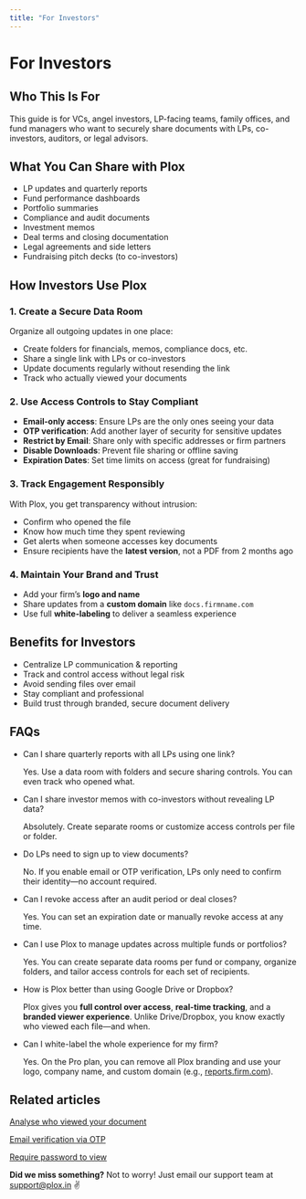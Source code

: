 ```yaml
---
title: "For Investors"
---
```


# For Investors

## Who This Is For

This guide is for VCs, angel investors, LP-facing teams, family offices, and fund managers who want to securely share documents with LPs, co-investors, auditors, or legal advisors.

## What You Can Share with Plox

- LP updates and quarterly reports
- Fund performance dashboards
- Portfolio summaries
- Compliance and audit documents
- Investment memos
- Deal terms and closing documentation
- Legal agreements and side letters
- Fundraising pitch decks (to co-investors)

## How Investors Use Plox

### 1. **Create a Secure Data Room**

Organize all outgoing updates in one place:

- Create folders for financials, memos, compliance docs, etc.
- Share a single link with LPs or co-investors
- Update documents regularly without resending the link
- Track who actually viewed your documents

### 2. **Use Access Controls to Stay Compliant**

- **Email-only access**: Ensure LPs are the only ones seeing your data
- **OTP verification**: Add another layer of security for sensitive updates
- **Restrict by Email**: Share only with specific addresses or firm partners
- **Disable Downloads**: Prevent file sharing or offline saving
- **Expiration Dates**: Set time limits on access (great for fundraising)

### 3. **Track Engagement Responsibly**

With Plox, you get transparency without intrusion:

- Confirm who opened the file
- Know how much time they spent reviewing
- Get alerts when someone accesses key documents
- Ensure recipients have the **latest version**, not a PDF from 2 months ago

### 4. **Maintain Your Brand and Trust**

- Add your firm’s **logo and name**
- Share updates from a **custom domain** like `docs.firmname.com`
- Use full **white-labeling** to deliver a seamless experience

## Benefits for Investors

- Centralize LP communication & reporting
- Track and control access without legal risk
- Avoid sending files over email
- Stay compliant and professional
- Build trust through branded, secure document delivery

## FAQs

- Can I share quarterly reports with all LPs using one link?

  Yes. Use a data room with folders and secure sharing controls. You can even track who opened what.
- Can I share investor memos with co-investors without revealing LP data?

  Absolutely. Create separate rooms or customize access controls per file or folder.
- Do LPs need to sign up to view documents?

  No. If you enable email or OTP verification, LPs only need to confirm their identity—no account required.
- Can I revoke access after an audit period or deal closes?

  Yes. You can set an expiration date or manually revoke access at any time.
- Can I use Plox to manage updates across multiple funds or portfolios?

  Yes. You can create separate data rooms per fund or company, organize folders, and tailor access controls for each set of recipients.
- How is Plox better than using Google Drive or Dropbox?

  Plox gives you **full control over access**, **real-time tracking**, and a **branded viewer experience**. Unlike Drive/Dropbox, you know exactly who viewed each file—and when.
- Can I white-label the whole experience for my firm?

  Yes. On the Pro plan, you can remove all Plox branding and use your logo, company name, and custom domain (e.g., [reports.firm.com](http://reports.firm.com/)).

## Related articles

[Analyse who viewed your document](https://help.plox.in/analytics/analyse-who-viewed-your-document)

[Email verification via OTP](https://help.plox.in/access-controls/email-verification-via-OTP)

[Require password to view](https://help.plox.in/access-controls/require-password-to-view)

**Did we miss something?** Not to worry! Just email our support team at [support@plox.in](mailto:support@plox.in) ✌️